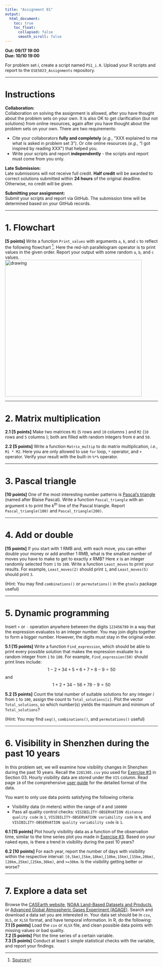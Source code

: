 ```yaml
---
title: "Assignment 01"
output:
  html_document:
    toc: true
    toc_float:
      collapsed: false
      smooth_scroll: false
---
```


**Out: 09/17 19:00 **  
**Due: 10/10 19:00 **  

For problem set *i*, create a script named `PS1_i.R`. Upload your R scripts and report to the `ESE5023_Assignments` repository.

***

# Instructions  

**Collaboration:**  
Collaboration on solving the assignment is allowed, after you have thought about the problem sets on your own. It is also OK to get  clarification (but not solutions) from online resources, again after you have thought about the problem sets on your own. There are two requirements: 

* Cite your collaborators **fully and completely** (*e.g.*, “XXX explained to me what is asked in problem set 3”). Or cite online resources (*e.g.*, “I got inspired by reading XXX”) that helped you.
* Write your scripts and report **independently** - the scripts and report must come from you only.

**Late Submission:**   
Late submissions will not receive full credit. **Half credit** will be awarded to correct solutions submitted within **24 hours** of the original deadline. Otherwise, no credit will be given. 

**Submitting your assignment:**  
Submit your scripts and report via GitHub. The submission time will be determined based on your GitHub records.  

***

# 1. Flowchart 

**[5 points]** Write a function `Print_values` with arguments `a`, `b`, and `c` to reflect the following flowchart [^1]. Here the red-ish parallelogram operator is to print values in the given order. Report your output with some random `a`, `b`, and `c` values.  
<img src="figs/flowchart_a1.png" alt="drawing" width="450"/>

[^1]: [Source](https://www.tenouk.com/clabworksheet/labworksheet8_files/cifelseswitchcase031.png)

***

# 2. Matrix multiplication

**2.1 [5 points]** Make two matrices `M1` (`5` rows and `10` columns ) and `M2` (`10` rows and `5` columns ); both are filled with random integers from `0` and `50`.

**2.2 [5 points]** Write a function `Matrix_multip` to do matrix multiplication, *i.e.*, `M1 * M2`. Here you are only allowed to use `for` loop, `*` operator, and `+` operator. Verify your result with the built-in `%*%` operator.

***

# 3. Pascal triangle

**[10 points]** One of the most interesting number patterns is [Pascal's triangle](https://www.mathsisfun.com/pascals-triangle.html) (named after Blaise Pascal). Write a function `Pascal_triangle` with an argument `k` to print the *k*^th^ line of the Pascal triangle. Report `Pascal_triangle(100)` and `Pascal_triangle(200)`.

***

# 4. Add or double

**[15 points]** If you start with 1 RMB and, with each move, you can either double your money or add another 1 RMB, what is the smallest number of moves you have to make to get to exactly *x* RMB? Here *x* is an integer randomly selected from `1` to `100`. Write a function `Least_moves` to print your results. For example, `Least_moves(2)` should print `1`, and `Least_moves(5)` should print `3`.

(Hint: You may find `combinations()` or `permutations()` in the `gtools` package useful)

***

# 5. Dynamic programming

Insert `+` or `-` operation anywhere between the digits `123456789` in a way that the expression evaluates to an integer number. You may join digits together to form a bigger number. However, the digits must stay in the original order. 

**5.1 [15 points]** Write a function `Find_expression`, which should be able to print every possible solution that makes the expression evaluate to a random integer from `1` to `100`. For example, `Find_expression(50)` should print lines include:
$$ 1 - 2 + 34 + 5 + 6 + 7 + 8 - 9 = 50 $$
and
$$ 1 + 2 + 34 - 56 + 78 - 9 = 50 $$


**5.2 [5 points]** Count the total number of suitable solutions for any integer *i* from `1` to `100`, assign the count to `Total_solutions[i]`. Plot the vector `Total_solutions`, so which number(s) yields the maximum and minimum of `Total_solutions`? 

(Hint: You may find `seq()`, `combinations()`, and `permutations()` useful)

***

# 6. Visibility in Shenzhen during the past 10 years

In this problem set, we will examine how visibility changes in Shenzhen during the past 10 years. Recall the `2281305.csv` you used for [Exercise #3](https://zhu-group.github.io/ese5023/Section_03.html#Exercise_3) in Section 03. Hourly visibility data are stored under the `VIS` column. Read page `10` of the comprehensive [user guide](https://www.ncei.noaa.gov/data/global-hourly/doc/isd-format-document.pdf) for the detailed format of the data.

You want to only use data points satisfying the following criteria:

* Visibility data (in meters) within the range of `0` and `160000`
* Pass all quality control checks: `VISIBILITY-OBSERVATION distance quality code` is `1`, `VISIBILITY-OBSERVATION variability code` is `N`, and `VISIBILITY-OBSERVATION quality variability code` is `1`.

**6.1 [15 points]** Plot hourly visibility data as a function of the observation time, similar to the time series plot you made in [Exercise #3](https://zhu-group.github.io/ese5023/Section_03.html#Exercise_3). Based on your naked eyes, is there a trend in visibility during the past 10 years? 

**6.2 [10 points]** For each year, report the number of days with visibility within the respective interval: `[0,5km)`,`[5km,10km)`,`[10km,15km)`,`[15km,20km)`,`[20km,25km)`,`[25km,30km)`, and `>=30km`. Is the visibility getting better or worse?

***

# 7. Explore a data set

Browse the [CASEarth website](http://data.casearth.cn/), [NOAA Land-Based Datasets and Products ](https://www.ncdc.noaa.gov/data-access/land-based-station-data/land-based-datasets), or [Advanced Global Atmospheric Gases Experiment (AGAGE)](https://agage.mit.edu/). Search and download a data set you are interested in. Your data set should be in `csv`, `XLS`, or `XLSX` format, and have temporal information. In R, do the following:  
**7.1 [5 points]** Load the `csv` or `XLSX` file, and clean possible data points with missing values or bad quality.  
**7.2 [5 points]** Plot the time series of a certain variable.  
**7.3 [5 points]** Conduct at least `5` simple statistical checks with the variable, and report your findings.

